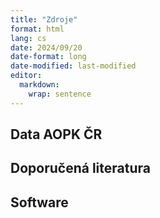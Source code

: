 ---
title: "Zdroje"
format: html
lang: cs
date: 2024/09/20
date-format: long
date-modified: last-modified
editor: 
  markdown: 
    wrap: sentence
---

## Data AOPK ČR

## Doporučená literatura

## Software

